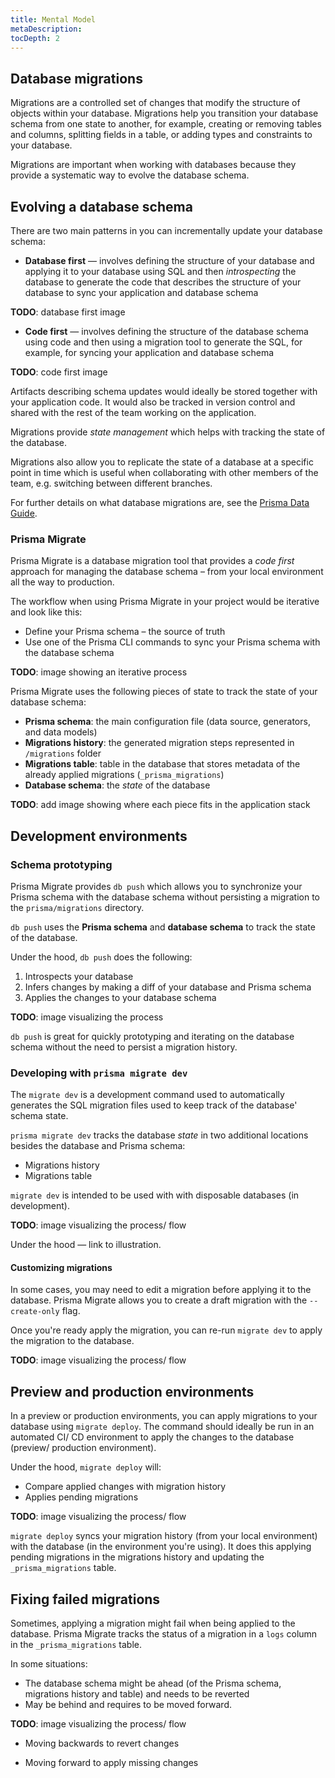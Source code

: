```yaml
---
title: Mental Model
metaDescription:
tocDepth: 2
---
```


## Database migrations

Migrations are a controlled set of changes that modify the structure of objects within your database. Migrations help you transition your database schema from one state to another, for example, creating or removing tables and columns, splitting fields in a table, or adding types and constraints to your database.

Migrations are important when working with databases because they provide a systematic way to evolve the database schema.

## Evolving a database schema

There are two main patterns in you can incrementally update your database schema:

- **Database first** — involves defining the structure of your database and applying it to your database using SQL and then _introspecting_ the database to generate the code that describes the structure of your database to sync your application and database schema

**TODO**: database first image

- **Code first** — involves defining the structure of the database schema using code and then using a migration tool to generate the SQL, for example, for syncing your application and database schema

**TODO**: code first image

Artifacts describing schema updates would ideally be stored together with your application code. It would also be tracked in version control and shared with the rest of the team working on the application.

Migrations provide _state management_ which helps with tracking the state of the database.

Migrations also allow you to replicate the state of a database at a specific point in time which is useful when collaborating with other members of the team, e.g. switching between different branches.

For further details on what database migrations are, see the [Prisma Data Guide](https://www.prisma.io/dataguide/types/relational/what-are-database-migrations).

### Prisma Migrate

Prisma Migrate is a database migration tool that provides a _code first_ approach for managing the database schema – from your local environment all the way to production.

The workflow when using Prisma Migrate in your project would be iterative and look like this:

- Define your Prisma schema – the source of truth
- Use one of the Prisma CLI commands to sync your Prisma schema with the database schema

**TODO**: image showing an iterative process

Prisma Migrate uses the following pieces of state to track the state of your database schema:

- **Prisma schema**: the main configuration file (data source, generators, and data models)
- **Migrations history**: the generated migration steps represented in `/migrations` folder
- **Migrations table**: table in the database that stores metadata of the already applied migrations (`_prisma_migrations`)
- **Database schema**: the _state_ of the database

**TODO**: add image showing where each piece fits in the application stack

## Development environments

### Schema prototyping

Prisma Migrate provides `db push` which allows you to synchronize your Prisma schema with the database schema without persisting a migration to the `prisma/migrations` directory.

`db push` uses the **Prisma schema** and **database schema** to track the state of the database.

Under the hood, `db push` does the following:

1. Introspects your database
2. Infers changes by making a diff of your database and Prisma schema
3. Applies the changes to your database schema

**TODO**: image visualizing the process

`db push` is great for quickly prototyping and iterating on the database schema without the need to persist a migration history.

### Developing with `prisma migrate dev`

The `migrate dev` is a development command used to automatically generates the SQL migration files used to keep track of the database' schema state.

`prisma migrate dev` tracks the database _state_ in two additional locations besides the database and Prisma schema:

- Migrations history
- Migrations table

`migrate dev` is intended to be used with with disposable databases (in development).

**TODO**: image visualizing the process/ flow

Under the hood — link to illustration.

#### Customizing migrations

In some cases, you may need to edit a migration before applying it to the database. Prisma Migrate allows you to create a draft migration with the `--create-only` flag.

Once you're ready apply the migration, you can re-run `migrate dev` to apply the migration to the database.

**TODO**: image visualizing the process/ flow

## Preview and production environments

In a preview or production environments, you can apply migrations to your database using `migrate deploy`. The command should ideally be run in an automated CI/ CD environment to apply the changes to the database (preview/ production environment).

Under the hood, `migrate deploy` will:

- Compare applied changes with migration history
- Applies pending migrations

**TODO**: image visualizing the process/ flow

`migrate deploy` syncs your migration history (from your local environment) with the database (in the environment you're using). It does this applying pending migrations in the migrations history and updating the `_prisma_migrations` table.

## Fixing failed migrations

Sometimes, applying a migration might fail when being applied to the database. Prisma Migrate tracks the status of a migration in a `logs` column in the `_prisma_migrations` table.

In some situations:

- The database schema might be ahead (of the Prisma schema, migrations history and table) and needs to be reverted
- May be behind and requires to be moved forward.

**TODO**: image visualizing the process/ flow

- Moving backwards to revert changes

- Moving forward to apply missing changes
